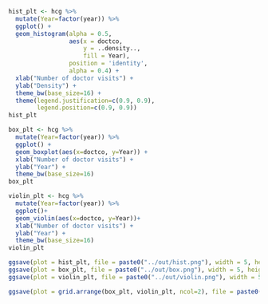 ```r
hist_plt <- hcg %>%
  mutate(Year=factor(year)) %>%
  ggplot() +
  geom_histogram(alpha = 0.5, 
                 aes(x = doctco,
                     y = ..density..,
                     fill = Year), 
                 position = 'identity', 
                 alpha = 0.4) + 
  xlab("Number of doctor visits") +
  ylab("Density") +
  theme_bw(base_size=16) + 
  theme(legend.justification=c(0.9, 0.9), 
        legend.position=c(0.9, 0.9))
hist_plt
```

```r
box_plt <- hcg %>%
  mutate(Year=factor(year)) %>%
  ggplot() +
  geom_boxplot(aes(x=doctco, y=Year)) +
  xlab("Number of doctor visits") +
  ylab("Year") +
  theme_bw(base_size=16)
box_plt
```

```r
violin_plt <- hcg %>%
  mutate(Year=factor(year)) %>%
  ggplot()+
  geom_violin(aes(x=doctco, y=Year))+
  xlab("Number of doctor visits") +
  ylab("Year") +
  theme_bw(base_size=16)
violin_plt
```

```r
ggsave(plot = hist_plt, file = paste0("../out/hist.png"), width = 5, height = 5)
ggsave(plot = box_plt, file = paste0("../out/box.png"), width = 5, height = 5)
ggsave(plot = violin_plt, file = paste0("../out/violin.png"), width = 5, height = 5)
```

```r
ggsave(plot = grid.arrange(box_plt, violin_plt, ncol=2), file = paste0("../out/box_violin.png"), width = 10, height = 5)
```

